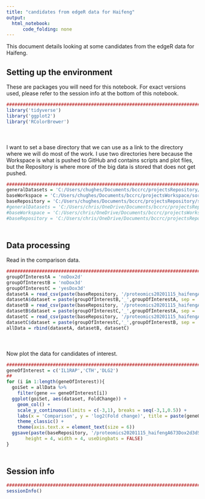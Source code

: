```yaml
---
title: "candidates from edgeR data for Haifeng"
output:
  html_notebook:
      code_folding: none
---
```


This document details looking at some candidates from the edgeR data for Haifeng.

## Setting up the environment

These are packages you will need for this notebook. For exact versions used, please refer to the session info at the bottom of this notebook.

```r
##########################################################################################
library('tidyverse')
library('ggplot2')
library('RColorBrewer')
```

<div style="margin-bottom:50px;"></div>

I want to set a base directory that we can use as a link to the directory where we will do most of the work. I use two directories here because the Workspace is what is pushed to GitHub and contains scripts and plot files, but the Repository is where more of the big data is stored that does not get pushed.

```r
##########################################################################################
generalDatasets = 'C:/Users/chughes/Documents/bccrc/projectsRepository/generalDatasets'
baseWorkspace = 'C:/Users/chughes/Documents/bccrc/projectsWorkspace/sorensenLab/relatedToOthers'
baseRepository = 'C:/Users/chughes/Documents/bccrc/projectsRepository/sorensenLab/relatedToOthers'
#generalDatasets = 'C:/Users/chris/OneDrive/Documents/bccrc/projectsRepository/generalDatasets'
#baseWorkspace = 'C:/Users/chris/OneDrive/Documents/bccrc/projectsWorkspace/sorensenLab/relatedToYbx1'
#baseRepository = 'C:/Users/chris/OneDrive/Documents/bccrc/projectsRepository/sorensenLab/relatedToYbx1'
```

<div style="margin-bottom:50px;"></div>

## Data processing

Read in the comparison data.

```r
##########################################################################################
groupOfInterestA = 'noDox2d'
groupOfInterestB = 'noDox3d'
groupOfInterestC = 'yesDox3d'
datasetA = read_csv(paste(baseRepository, '/proteomics20201115_haifengA673Dox2d3dSetA/dataset_edgerIrs_',groupOfInterestB,'-',groupOfInterestA,'.csv', sep = ''))
datasetA$dataset = paste(groupOfInterestB,'_',groupOfInterestA, sep = '')
datasetB = read_csv(paste(baseRepository, '/proteomics20201115_haifengA673Dox2d3dSetA/dataset_edgerIrs_',groupOfInterestC,'-',groupOfInterestA,'.csv', sep = ''))
datasetB$dataset = paste(groupOfInterestC,'_',groupOfInterestA, sep = '')
datasetC = read_csv(paste(baseRepository, '/proteomics20201115_haifengA673Dox2d3dSetA/dataset_edgerIrs_',groupOfInterestC,'-',groupOfInterestB,'.csv', sep = ''))
datasetC$dataset = paste(groupOfInterestC,'_',groupOfInterestB, sep = '')
allData = rbind(datasetA, datasetB, datasetC)
```

<div style="margin-bottom:50px;"></div>

Now plot the data for candidates of interest.

```r
##########################################################################################
geneOfInterest = c('IL1RAP','CTH','DLG2')
##
for (i in 1:length(geneOfInterest)){
  goiSet = allData %>%
    filter(gene == geneOfInterest[i])
  ggplot(goiSet, aes(dataset, FoldChange)) +
    geom_col() +
    scale_y_continuous(limits = c(-3,1), breaks = seq(-3,1,0.5)) +
    labs(x = 'Comparison', y = 'log2(Fold change)', title = paste(geneOfInterest[i],' comparison plot', sep = '')) +
    theme_classic() +
    theme(axis.text.x = element_text(size = 6))
  ggsave(paste(baseRepository, '/proteomics20201115_haifengA673Dox2d3dSetA/scatter_haifengComparisonPlots_',geneOfInterest[i],'.pdf', sep = ''),
       height = 4, width = 4, useDingbats = FALSE)
}
```



<div style="margin-bottom:50px;"></div>

## Session info

```r
##########################################################################################
sessionInfo()
```
